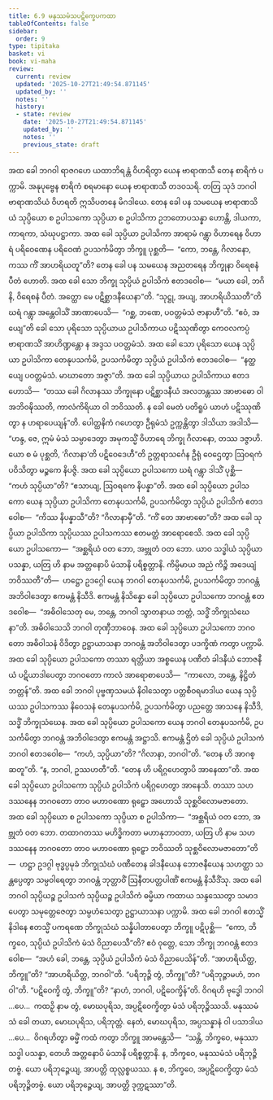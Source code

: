 ```yaml
---
title: 6.9 မနုဿမံသပဋိက္ခေပကထာ
tableOfContents: false
sidebar:
  order: 9
type: tipitaka
basket: vi
book: vi-maha
review:
  current: review
  updated: '2025-10-27T21:49:54.871145'
  updated_by: ''
  notes: ''
  history:
  - state: review
    date: '2025-10-27T21:49:54.871145'
    updated_by: ''
    notes: ''
    previous_state: draft
---
```



<ReviewStatus review={frontmatter.review} showDetails={true} />

<HypothesisAnnotation frontmatter={frontmatter} />

<DynamicBreadcrumb />

<Division number="280" book="vi-maha" e="ch" v="3" p="310">

<Paragraph number="1266" book="vi-maha">
အထ ခေါ ဘဂဝါ ရာဇဂဟေ ယထာဘိရန္တံ ဝိဟရိတွာ ယေန ဗာရာဏသီ တေန စာရိကံ ပက္ကာမိ. အနုပုဗ္ဗေန စာရိကံ စရမာနော ယေန ဗာရာဏသီ တဒဝသရိ. တတြ သုဒံ ဘဂဝါ ဗာရာဏသိယံ ဝိဟရတိ ဣသိပတနေ မိဂဒါယေ. တေန ခေါ ပန သမယေန ဗာရာဏသိယံ သုပ္ပိယော စ ဥပါသကော သုပ္ပိယာ စ ဥပါသိကာ ဥဘတောပသန္နာ ဟောန္တိ, ဒါယကာ, ကာရကာ, သံဃုပဋ္ဌာကာ. အထ ခေါ သုပ္ပိယာ ဥပါသိကာ အာရာမံ ဂန္တွာ ဝိဟာရေန ဝိဟာရံ ပရိဝေဏေန ပရိဝေဏံ ဥပသင်္ကမိတွာ ဘိက္ခူ ပုစ္ဆတိ—  “ကော, ဘန္တေ, ဂိလာနော, ကဿ ကိံ အာဟရိယတူ”တိ? တေန ခေါ ပန သမယေန အညတရေန ဘိက္ခုနာ ဝိရေစနံ ပီတံ ဟောတိ. အထ ခေါ သော ဘိက္ခု သုပ္ပိယံ ဥပါသိကံ ဧတဒဝေါစ—  “မယာ ခေါ, ဘဂိနိ, ဝိရေစနံ ပီတံ. အတ္ထော မေ ပဋိစ္ဆာဒနီယေနာ”တိ. “သုဋ္ဌု, အယျ, အာဟရိယိဿတီ”တိ ဃရံ ဂန္တွာ အန္တေဝါသိံ အာဏာပေသိ—  “ဂစ္ဆ, ဘဏေ, ပဝတ္တမံသံ ဇာနာဟီ”တိ. “ဧဝံ, အယျေ”တိ ခေါ သော ပုရိသော သုပ္ပိယာယ ဥပါသိကာယ ပဋိဿုဏိတွာ ကေဝလကပ္ပံ ဗာရာဏသိံ အာဟိဏ္ဍန္တော န အဒ္ဒသ ပဝတ္တမံသံ.
</Paragraph>

<Paragraph number="1267" book="vi-maha">
အထ ခေါ သော ပုရိသော ယေန သုပ္ပိယာ ဥပါသိကာ တေနုပသင်္ကမိ, ဥပသင်္ကမိတွာ သုပ္ပိယံ ဥပါသိကံ ဧတဒဝေါစ—  “နတ္ထယျေ ပဝတ္တမံသံ. မာဃာတော အဇ္ဇာ”တိ. အထ ခေါ သုပ္ပိယာယ ဥပါသိကာယ ဧတဒဟောသိ—  “တဿ ခေါ ဂိလာနဿ ဘိက္ခုနော ပဋိစ္ဆာဒနီယံ အလဘန္တဿ အာဗာဓော ဝါ အဘိဝဍ္ဎိဿတိ, ကာလံကိရိယာ ဝါ ဘဝိဿတိ. န ခေါ မေတံ ပတိရူပံ ယာဟံ ပဋိဿုဏိတွာ န ဟရာပေယျန်”တိ. ပေါတ္ထနိကံ ဂဟေတွာ ဦရုမံသံ ဥက္ကန္တိတွာ ဒါသိယာ အဒါသိ—  “ဟန္ဒ, ဇေ, ဣမံ မံသံ သမ္ပာဒေတွာ အမုကသ္မိံ ဝိဟာရေ ဘိက္ခု ဂိလာနော, တဿ ဒဇ္ဇာဟိ. ယော စ မံ ပုစ္ဆတိ, ‘ဂိလာနာ’တိ ပဋိဝေဒေဟီ”တိ ဥတ္တရာသင်္ဂေန ဦရုံ ဝေဌေတွာ ဩဝရကံ ပဝိသိတွာ မဉ္စကေ နိပဇ္ဇိ. အထ ခေါ သုပ္ပိယော ဥပါသကော ဃရံ ဂန္တွာ ဒါသိံ ပုစ္ဆိ—  “ကဟံ သုပ္ပိယာ”တိ? “ဧသာယျ, ဩဝရကေ နိပန္နာ”တိ.
</Paragraph>

<Paragraph number="1268" book="vi-maha">
အထ ခေါ သုပ္ပိယော ဥပါသကော ယေန သုပ္ပိယာ ဥပါသိကာ တေနုပသင်္ကမိ, ဥပသင်္ကမိတွာ သုပ္ပိယံ ဥပါသိကံ ဧတဒဝေါစ—  “ကိဿ နိပန္နာသီ”တိ? “ဂိလာနာမှီ”တိ. “ကိံ တေ အာဗာဓော”တိ? အထ ခေါ သုပ္ပိယာ ဥပါသိကာ သုပ္ပိယဿ ဥပါသကဿ ဧတမတ္ထံ အာရောစေသိ. အထ ခေါ သုပ္ပိယော ဥပါသကော—  “အစ္ဆရိယံ ဝတ ဘော, အဗ္ဘုတံ ဝတ ဘော. ယာဝ သဒ္ဓါယံ သုပ္ပိယာ ပသန္နာ, ယတြ ဟိ နာမ အတ္တနောပိ မံသာနိ ပရိစ္စတ္တာနိ. ကိမ္ပိမာယ အညံ ကိဉ္စိ အဒေယျံ ဘဝိဿတီ”တိ—  ဟဋ္ဌော ဥဒဂ္ဂေါ ယေန ဘဂဝါ တေနုပသင်္ကမိ, ဥပသင်္ကမိတွာ ဘဂဝန္တံ အဘိဝါဒေတွာ ဧကမန္တံ နိသီဒိ. ဧကမန္တံ နိသိန္နော ခေါ သုပ္ပိယော ဥပါသကော ဘဂဝန္တံ ဧတဒဝေါစ—  “အဓိဝါသေတု မေ, ဘန္တေ, ဘဂဝါ သွာတနာယ ဘတ္တံ, သဒ္ဓိံ ဘိက္ခုသံဃေနာ”တိ. အဓိဝါသေသိ ဘဂဝါ တုဏှီဘာဝေန. အထ ခေါ သုပ္ပိယော ဥပါသကော ဘဂဝတော အဓိဝါသနံ ဝိဒိတွာ ဥဋ္ဌာယာသနာ ဘဂဝန္တံ အဘိဝါဒေတွာ ပဒက္ခိဏံ ကတွာ ပက္ကာမိ. အထ ခေါ သုပ္ပိယော ဥပါသကော တဿာ ရတ္တိယာ အစ္စယေန ပဏီတံ ခါဒနီယံ ဘောဇနီယံ ပဋိယာဒါပေတွာ ဘဂဝတော ကာလံ အာရောစာပေသိ—  “ကာလော, ဘန္တေ, နိဋ္ဌိတံ ဘတ္တန်”တိ.
</Paragraph>

<Paragraph number="1269" book="vi-maha">
အထ ခေါ ဘဂဝါ ပုဗ္ဗဏှသမယံ နိဝါသေတွာ ပတ္တစီဝရမာဒါယ ယေန သုပ္ပိယဿ ဥပါသကဿ နိဝေသနံ တေနုပသင်္ကမိ, ဥပသင်္ကမိတွာ ပညတ္တေ အာသနေ နိသီဒိ, သဒ္ဓိံ ဘိက္ခုသံဃေန. အထ ခေါ သုပ္ပိယော ဥပါသကော ယေန ဘဂဝါ တေနုပသင်္ကမိ, ဥပသင်္ကမိတွာ ဘဂဝန္တံ အဘိဝါဒေတွာ ဧကမန္တံ အဋ္ဌာသိ. ဧကမန္တံ ဌိတံ ခေါ သုပ္ပိယံ ဥပါသကံ ဘဂဝါ ဧတဒဝေါစ—  “ကဟံ, သုပ္ပိယာ”တိ? “ဂိလာနာ, ဘဂဝါ”တိ. “တေန ဟိ အာဂစ္ဆတူ”တိ. “န, ဘဂဝါ, ဥဿဟတီ”တိ. “တေန ဟိ ပရိဂ္ဂဟေတွာပိ အာနေထာ”တိ. အထ ခေါ သုပ္ပိယော ဥပါသကော သုပ္ပိယံ ဥပါသိကံ ပရိဂ္ဂဟေတွာ အာနေသိ. တဿာ သဟ ဒဿနေန ဘဂဝတော တာဝ မဟာဝဏော ရုဠှော အဟောသိ သုစ္ဆဝိလောမဇာတော. အထ ခေါ သုပ္ပိယော စ ဥပါသကော သုပ္ပိယာ စ ဥပါသိကာ—  “အစ္ဆရိယံ ဝတ ဘော, အဗ္ဘုတံ ဝတ ဘော. တထာဂတဿ မဟိဒ္ဓိကတာ မဟာနုဘာဝတာ, ယတြ ဟိ နာမ သဟ ဒဿနေန ဘဂဝတော တာဝ မဟာဝဏော ရုဠှော ဘဝိဿတိ သုစ္ဆဝိလောမဇာတော”တိ—  ဟဋ္ဌာ ဥဒဂ္ဂါ ဗုဒ္ဓပ္ပမုခံ ဘိက္ခုသံဃံ ပဏီတေန ခါဒနီယေန ဘောဇနီယေန သဟတ္ထာ သန္တပ္ပေတွာ သမ္ပဝါရေတွာ ဘဂဝန္တံ ဘုတ္တာဝိံ ဩနီတပတ္တပါဏိံ ဧကမန္တံ နိသီဒိံသု. အထ ခေါ ဘဂဝါ သုပ္ပိယဉ္စ ဥပါသကံ သုပ္ပိယဉ္စ ဥပါသိကံ ဓမ္မိယာ ကထာယ သန္ဒဿေတွာ သမာဒပေတွာ သမုတ္တေဇေတွာ သမ္ပဟံသေတွာ ဥဋ္ဌာယာသနာ ပက္ကာမိ.
</Paragraph>

<Paragraph number="1270" book="vi-maha">
အထ ခေါ ဘဂဝါ ဧတသ္မိံ နိဒါနေ ဧတသ္မိံ ပကရဏေ ဘိက္ခုသံဃံ သန္နိပါတာပေတွာ ဘိက္ခူ ပဋိပုစ္ဆိ—  “ကော, ဘိက္ခဝေ, သုပ္ပိယံ ဥပါသိကံ မံသံ ဝိညာပေသီ”တိ? ဧဝံ ဝုတ္တေ, သော ဘိက္ခု ဘဂဝန္တံ ဧတဒဝေါစ—  “အဟံ ခေါ, ဘန္တေ, သုပ္ပိယံ ဥပါသိကံ မံသံ ဝိညာပေသိန်”တိ. “အာဟရိယိတ္ထ, ဘိက္ခူ”တိ? “အာဟရိယိတ္ထ, ဘဂဝါ”တိ. “ပရိဘုဉ္ဇိ တွံ, ဘိက္ခူ”တိ? “ပရိဘုဉ္ဇာမဟံ, ဘဂဝါ”တိ. “ပဋိဝေက္ခိ တွံ, ဘိက္ခူ”တိ? “နာဟံ, ဘဂဝါ, ပဋိဝေက္ခိန်”တိ. ဝိဂရဟိ ဗုဒ္ဓေါ ဘဂဝါ …ပေ…  ကထဉှိ နာမ တွံ, မောဃပုရိသ, အပ္ပဋိဝေက္ခိတွာ မံသံ ပရိဘုဉ္ဇိဿသိ. မနုဿမံသံ ခေါ တယာ, မောဃပုရိသ, ပရိဘုတ္တံ. နေတံ, မောဃပုရိသ, အပ္ပသန္နာနံ ဝါ ပသာဒါယ …ပေ…  ဝိဂရဟိတွာ ဓမ္မိံ ကထံ ကတွာ ဘိက္ခူ အာမန္တေသိ—  “သန္တိ, ဘိက္ခဝေ, မနုဿာ သဒ္ဓါ ပသန္နာ, တေဟိ အတ္တနောပိ မံသာနိ ပရိစ္စတ္တာနိ. န, ဘိက္ခဝေ, မနုဿမံသံ ပရိဘုဉ္ဇိတဗ္ဗံ. ယော ပရိဘုဉ္ဇေယျ, အာပတ္တိ ထုလ္လစ္စယဿ. န စ, ဘိက္ခဝေ, အပ္ပဋိဝေက္ခိတွာ မံသံ ပရိဘုဉ္ဇိတဗ္ဗံ. ယော ပရိဘုဉ္ဇေယျ, အာပတ္တိ ဒုက္ကဋဿာ”တိ.
</Paragraph>
</Division>